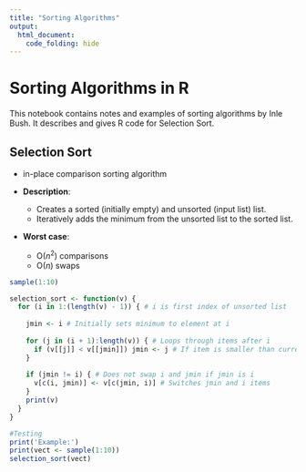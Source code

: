 ```yaml
---
title: "Sorting Algorithms"
output: 
  html_document:
    code_folding: hide
---
```


# Sorting Algorithms in R
This notebook contains notes and examples of sorting algorithms by Inle Bush. It describes and gives R code for Selection Sort.

## Selection Sort
* in-place comparison sorting algorithm

* **Description**:
    * Creates a sorted (initially empty) and unsorted (input list) list. 
    * Iteratively adds the minimum from the unsorted list to the sorted list.

* **Worst case**: 
    * O($n^2$) comparisons
    * O($n$) swaps

```r
sample(1:10)

selection_sort <- function(v) {
  for (i in 1:(length(v) - 1)) { # i is first index of unsorted list
    
    jmin <- i # Initially sets minimum to element at i 
    
    for (j in (i + 1):length(v)) { # Loops through items after i
      if (v[[j]] < v[[jmin]]) jmin <- j # If item is smaller than current min, set min to item
    }
    
    if (jmin != i) { # Does not swap i and jmin if jmin is i
      v[c(i, jmin)] <- v[c(jmin, i)] # Switches jmin and i items
    }
    print(v)
  }
}

#Testing
print('Example:')
print(vect <- sample(1:10))
selection_sort(vect)
```